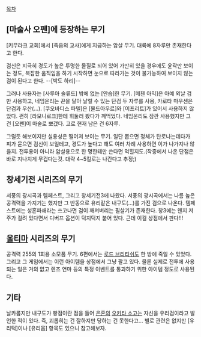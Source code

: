 [[목차]]
== [마술사 오펜]에 등장하는 무기 ==
[키무라크 교회]에서 [죽음의 교사]에게 지급하는 암살 무기. 대륙에 8자루만 존재한다고 한다.

검신은 지극히 경도가 높은 투명한 물질로 되어 있어 가만히 있을 경우에도 윤곽만 보이는 정도, 복잡한 움직임을 하기 시작하면 눈으로 따라가는 것이 불가능하여 보이지 않는 검이 된다고 한다. --[박도 하리]--

그러나 사용자는 [사루아 솔류드] 밖에 없는 [안습]한 무기. [메첸 아믹]은 아예 외날 검만 사용하고, 네임온리는 끈을 달아 날릴 수 있는 단검 두 자루를 사용, 카로타 마우센은 단검과 우산(…). [쿠오바디스 파텔]은 [물드아우르]와 [이프리트]가 있어서 사용하지 않았다. 괜히 [라모니로크]한테 휘둘러 봤다가 깨먹었다. 네임온리도 잠깐 사용했지만 그건 [오펜]이 마술로 뽀갰다. 고로 현재 남은 건 6자루.

그럴듯 해보이지만 실용성은 떨어져 보이는 무기. 일단 뽑으면 정체가 탄로나는데다가 피가 묻으면 검신이 보일테고, 경도가 높다고 해도 여러 차례 사용하면 이가 나가지나 않을지. 전투용이 아니라 암살용으로 한 명한테만 쓴다면 먹힐지도.(작중에서 나온 단점은 바로 지나치게 무겁다는것. 대략 4~5킬로는 나간다고 추정;)

== 창세기전 시리즈의 무기 ==
서풍의 광시곡과 템페스트, 그리고 창세기전3에 나왔다. 서풍의 광시곡에서는 나름 높은 공격력을 가지기는 했지만 그 반동으로 유리같은 내구도(...)를 가진 검으로 나온다. 템페스트에는 성혼파쇄라는 쓰고나면 검이 깨져버리는 필살기가 존재한다. 창3에는 왠지 저주가 걸려 있다면서 디버프 옵션이 덕지덕지 붙어 있다. 근데 이걸 상점에서 판다!!!

== [[울티마]] 시리즈의 무기 ==
공격력 255의 1회용 소모품 무기. 6편에서는 [[로드 브리티쉬]]도 한 방에 죽일 수 있었다. 그리고 그 게임에서는 이런 아이템을 상점에서 그냥 팔고 있다. 물론 실제로 전투에 사용되는 일은 거의 없고 렌즈 연마 등의 특정 이벤트를 통과하기 위한 아이템 정도로 사용된다. 
== 기타 ==
날카롭지만 내구도가 빵점이란 점을 들어 [[은혼]]의 [[오키타 소고]]는 자신을 유리검이라고 발언한 적이 있다. 즉, 괴롭히는 건 잘하지만 당하는 건 못한다고...
별로 관련은 없지만 [유리턱]이나 [유리몸] 항목도 있으니 참고해보자.
